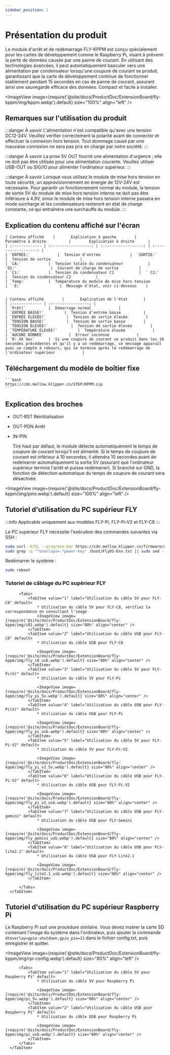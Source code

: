 ```yaml
---
sidebar_position: 1
---
```







# Présentation du produit

 Le module d'arrêt et de redémarrage FLY-KPPM est conçu spécialement pour les cartes de développement comme le Raspberry Pi, visant à prévenir la perte de données causée par une panne de courant. En utilisant des technologies avancées, il peut automatiquement basculer vers une alimentation par condensateur lorsqu'une coupure de courant se produit, garantissant que la carte de développement continue de fonctionner stablement pendant 15 secondes en cas de panne de courant, assurant ainsi une sauvegarde efficace des données. Compact et facile à installer.

  <ImageView image={require('@site/docs/ProductDoc/ExtensionBoard/fly-kppm/img/kppm.webp').default} size="100%" align="left" />


## Remarques sur l'utilisation du produit

  :::danger À savoir
  L'alimentation n'est compatible qu'avec une tension DC12-24V. Veuillez vérifier correctement la polarité avant de connecter et effectuer la connexion hors tension. Tout dommage causé par une mauvaise connexion ne sera pas pris en charge par notre société.
  :::

  :::danger À savoir
  La prise 5V OUT fournit une alimentation d'urgence ; elle ne doit pas être utilisée pour une alimentation courante. Veuillez utiliser USB-OUT ou SIG/IO pour alimenter l'ordinateur supérieur.
  :::

  :::danger À savoir
  Lorsque vous utilisez le module de mise hors tension en toute sécurité, un approvisionnement en énergie de 12V-24V est nécessaire. Pour garantir un fonctionnement normal du module, la tension de sortie 5V du module de mise hors tension interne ne doit pas être inférieure à 4.9V, sinon le module de mise hors tension interne passera en mode surcharge et les condensateurs resteront en état de charge constante, ce qui entraînera une surchauffe du module.
  :::


## Explication du contenu affiché sur l'écran


    | Contenu affiché    |       Explication à gauche        |     Paramètre à droite          |        Explication à droite      |
    | :------------- | :------------------: | :------------------: | :------------------: |
    | `ENTRÉE:`            |  Tension d'entrée             |  `SORTIE:`              |  Tension de sortie             |
    | `CA:`            |  Tension totale du condensateur           |  `OI:`               |  Courant de charge de sortie         |
    | `C1:`            |  Tension du condensateur C1           |  ` C2:`                |  Tension du condensateur C2           | 
    | `Temp:`          |  Température du module de mise hors tension      | ` E:`                 |  Message d'état, voir ci-dessous    | 


    | Contenu affiché        |       Explication de l'état       |
    | :------------- | :-----------------: | 
    | `Prêt!`          |  Démarrage normal            |
    | `ENTRÉE BASSE!`         |  Tension d'entrée basse          |
    | `ENTRÉE ÉLEVÉE!`         |  Tension de sortie élevée        |
    | `TENSION BASSE!`         |  Tension de sortie basse        |
    | `TENSION ÉLEVÉE!`          |  Tension de sortie élevée        |
    | `TEMPÉRATURE ÉLEVÉE!`         |  Température élevée            |
    | `AUCUNE DONNÉE`           |  Erreur inconnue            |
    | `R: XX Sec`      |  Si une coupure de courant se produit dans les 10 secondes précédentes et qu'il y a un redémarrage, ce message apparaît avec un compte à rebours, qui se termine après le redémarrage de l'ordinateur supérieur            |

## Téléchargement du modèle de boîtier fixe

    ```bash
    https://cdn.mellow.klipper.cn/STEP/KPPM.zip
    ```

## Explication des broches

  * OUT-RST Réinitialisation
  * OUT-PDN Arrêt

  * IN-PIN 

    Tiré haut par défaut, le module détecte automatiquement le temps de coupure de courant lorsqu'il est alimenté. 
  Si le temps de coupure de courant est inférieur à 10 secondes, il attendra 10 secondes avant de redémarrer automatiquement la sortie 5V (assurant que l'ordinateur supérieur termine l'arrêt et puisse redémarrer). 
  Si branché sur GND, la fonction de détection automatique du temps de coupure de courant sera désactivée.

  <ImageView image={require('@site/docs/ProductDoc/ExtensionBoard/fly-kppm/img/pins.webp').default} size="100%" align="left" />

## Tutoriel d'utilisation du PC supérieur FLY

  :::info
  Applicable uniquement aux modèles FLY-Pi, FLY-Pi-V2 et FLY-C8
  :::

  Le PC supérieur FLY nécessite l'exécution des commandes suivantes via SSH :

  ```bash
  sudo curl -kfSL --progress-bar https://cdn.mellow.klipper.cn/firmware/sun50i-h5-power-key.dtbo -o /boot/dtb/allwinner/overlay/sun50i-h5-power-key.dtbo
  sudo grep -q "^overlays=.*power-key" /boot/FlyOS-Env.txt || sudo sed -i '/^overlays=/ s/$/ power-key/' /boot/FlyOS-Env.txt
  ```

  Redémarrer le système :

  ```bash
  sudo reboot
  ```
  
### Tutoriel de câblage du PC supérieur FLY

  <Tabs>
      <TabItem value="serial" label="Tutoriel de câblage du PC supérieur FLY" default>

          <Tabs>
              <TabItem value="1" label="Utilisation du câble 5V pour FLY-C8" default>
                  * Utilisation du câble 5V pour FLY-C8, vérifiez la correspondance en consultant l'image
                  <ImageView image={require('@site/docs/ProductDoc/ExtensionBoard/fly-kppm/img/c81.webp').default} size="80%" align="center" />
              </TabItem>
              <TabItem value="2" label="Utilisation du câble USB pour FLY-C8" default>
                  * Utilisation du câble USB pour FLY-C8

                  <ImageView image={require('@site/docs/ProductDoc/ExtensionBoard/fly-kppm/img/fly_c8_usb.webp').default} size="80%" align="center" />
              </TabItem>
              <TabItem value="3" label="Utilisation du câble 5V pour FLY-Pi(π)" default>
                  * Utilisation du câble 5V pour FLY-Pi

                  <ImageView image={require('@site/docs/ProductDoc/ExtensionBoard/fly-kppm/img/fly_pi_5v.webp').default} size="80%" align="center" />
              </TabItem>
              <TabItem value="4" label="Utilisation du câble USB pour FLY-Pi(π)" default>
                  * Utilisation du câble USB pour FLY-Pi

                  <ImageView image={require('@site/docs/ProductDoc/ExtensionBoard/fly-kppm/img/fly_pi_usb.webp').default} size="80%" align="center" />
              </TabItem>
              <TabItem value="5" label="Utilisation du câble 5V pour FLY-Pi-V2" default>
                  * Utilisation du câble 5V pour FLY-Pi-V2

                  <ImageView image={require('@site/docs/ProductDoc/ExtensionBoard/fly-kppm/img/fly_pi_v2_5v.webp').default} size="80%" align="center" />
              </TabItem>
              <TabItem value="6" label="Utilisation du câble USB pour FLY-Pi-V2" default>
                  * Utilisation du câble USB pour FLY-Pi-V2

                  <ImageView image={require('@site/docs/ProductDoc/ExtensionBoard/fly-kppm/img/fly_pi_v2_usb.webp').default} size="80%" align="center" />
              </TabItem>
              <TabItem value="7" label="Utilisation du câble USB pour FLY-gemini" default>
                  * Utilisation du câble USB pour FLY-Gemini

                  <ImageView image={require('@site/docs/ProductDoc/ExtensionBoard/fly-kppm/img/fly_gemini_usb.webp').default} size="80%" align="center" />
              </TabItem>
              <TabItem value="8" label="Utilisation du câble USB pour FLY-lite2.1" default>
                  * Utilisation du câble USB pour FLY-Lite2.1

                  <ImageView image={require('@site/docs/ProductDoc/ExtensionBoard/fly-kppm/img/fly_lite2.1_usb.webp').default} size="80%" align="center" />
              </TabItem>
            
          </Tabs>
      </TabItem>
  </Tabs>

## Tutoriel d'utilisation du PC supérieur Raspberry Pi

  Le Raspberry Pi suit une procédure similaire. Vous devez insérer la carte SD contenant l'image du système dans l'ordinateur, puis ajouter la commande `dtoverlay=gpio-shutdown,gpio_pin=21` dans le fichier config.txt, puis enregistrer et quitter.

  <ImageView image={require('@site/docs/ProductDoc/ExtensionBoard/fly-kppm/img/rpi-config.webp').default} size="80%" align="left" />

  

  <Tabs>
      <TabItem value="serial" label="Tutoriel de câblage du PC supérieur Raspberry Pi" default>

          <Tabs>
              <TabItem value="1" label="Utilisation du câble 5V pour Raspberry Pi" default>
                  * Utilisation du câble 5V pour Raspberry Pi

                  <ImageView image={require('@site/docs/ProductDoc/ExtensionBoard/fly-kppm/img/pi_5v.webp').default} size="80%" align="center" />
              </TabItem>
              <TabItem value="2" label="Utilisation du câble USB pour Raspberry Pi" default>
                  * Utilisation du câble USB pour Raspberry Pi

                  <ImageView image={require('@site/docs/ProductDoc/ExtensionBoard/fly-kppm/img/pi_usb.webp').default} size="80%" align="center" />
              </TabItem>
          </Tabs>
      </TabItem>
  </Tabs>

